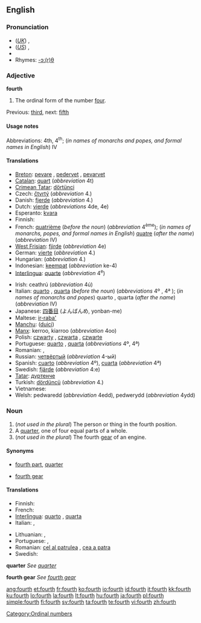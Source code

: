 {{wikipedia}}
==English==

===Pronunciation===
* (''[[Received Pronunciation|UK]]'') {{IPA|/fɔːθ/}}, {{SAMPA|/fO:T/}}
* (''[[General American|US]]'') {{IPA|/fɔɹθ/}}, {{SAMPA|/fOrT/}}
* {{audio|en-us-fourth.ogg|Audio (US)}}
* Rhymes: [[Rhymes:English:-ɔː(r)θ|-ɔː(r)θ]]

===Adjective===
'''fourth'''

# The ordinal form of the number [[four]].

Previous: [[third]], next: [[fifth]]

====Usage notes====
Abbreviations: 4th, 4<sup>th</sup>; (''in names of monarchs and popes, and formal names in English'') IV

====Translations====
{{trans-top|fourth}}
* [[Breton]]: [[pevare]] {{m|f}}, [[pedervet]] {{f}}, [[pevarvet]] {{m}}
* [[Catalan]]: [[quart]] (''abbreviation'' 4t)
* [[Crimean Tatar]]: [[dörtünci]]
* Czech: [[čtvrtý]] (''abbreviation'' 4.)
* Danish: [[fjerde]] (''abbreviation'' 4.)
* Dutch: [[vierde]] (''abbreviations'' 4de, 4e)
* Esperanto: [[kvara]]
* Finnish: {{t+|fi|neljäs}}
* French: [[quatrième]] (''before the noun'') (''abbreviation'' 4<sup>ème</sup>); (''in names of monarchs, popes, and formal names in English'') [[quatre]] (''after the name'') (''abbreviation'' IV)
* [[West Frisian]]: [[fjirde]] (''abbreviation'' 4e)
* German: [[vierte]] (''abbreviation'' 4.)
* Hungarian: {{t+|hu|negyedik}} (''abbreviation'' 4.)
* Indonesian: [[keempat]] (''abbreviation'' ke-4)
* [[Interlingua]]: [[quarte]] (''abbreviation'' 4<sup>e</sup>)
{{trans-mid}}
* Irish: ceathrú (''abbreviation'' 4ú)
* Italian: [[quarto]] {{m}}, [[quarta]] {{f}} (''before the noun'') (''abbreviations'' 4º {{m}}, 4ª {{f}}); (''in names of monarchs and popes'') quarto {{m}}, quarta {{f}} (''after the name'') (''abbreviation'' IV)
* Japanese: [[四番目]] (よんばんめ, yonban-me)
* Maltese: [[ir-raba']]
* [[Manchu]]: ([[duici]])
* [[Manx]]: kerroo, kiarroo (''abbreviation'' 4oo)
* Polish: [[czwarty]] {{m}}, [[czwarta]] {{f}}, [[czwarte]] {{n}}
* Portuguese: [[quarto]] {{m}}, [[quarta]] {{f}} (''abbreviations'' 4º, 4ª)
* Romanian: {{t-|ro|patrulea|m}}, {{t-|ro|patra|f}}
* Russian: [[четвёртый]] (''abbreviation'' 4-ый)
* Spanish: [[cuarto]] {{m}} (''abbreviation'' 4º), [[cuarta]] {{f}} (''abbreviation'' 4ª)
* Swedish: [[fjärde]] (''abbreviation'' 4:e)
* [[Tatar]]: [[дүртенче]]
* Turkish: [[dördüncü]] (''abbreviation'' 4.)
* Vietnamese: {{t+|vi|thứ tư|xs=Vietnamese}}
* Welsh: pedwaredd (''abbreviation'' 4edd), pedwerydd (''abbreviation'' 4ydd)
{{trans-bottom}}

===Noun===
{{en-noun}}

# (''not used in the plural'') The person or thing in the fourth position.
# A [[quarter]], one of four equal parts of a whole.
# (''not used in the plural'') The fourth [[gear]] of an engine.

====Synonyms====
* {{i-c|quarter}} [[fourth part]], [[quarter]]
* {{i-c|gear}} [[fourth gear]]

====Translations====

{{trans-top|person or thing in the fourth position}}
* Finnish: {{t+|fi|neljäs}}
* French: {{t+|fr|quatrième|m|f}}
* [[Interlingua]]: [[quarto]] {{m}}, [[quarta]] {{f}}
* Italian: {{t+|it|quarto|m}}, {{t-|it|quarta|f}}
{{trans-mid}}
* Lithuanian: {{t+|lt|ketvirtas|m|xs=Lithuanian}}, {{t+|lt|ketvirta|f|xs=Lithuanian}}
* Portuguese: {{t+|pt|quarto|m}}, {{t+|pt|quarta|f}}
* Romanian: [[cel al patrulea]] {{m}}, [[cea a patra]] {{f}}
* Swedish: {{t+|sv|fjärde|c}}
{{trans-bottom}}

'''quarter'''
''See [[quarter]]''

'''fourth gear'''
''See [[fourth gear]]''

[[Category:Ordinal numbers]]

[[ang:fourth]]
[[et:fourth]]
[[fr:fourth]]
[[ko:fourth]]
[[io:fourth]]
[[id:fourth]]
[[it:fourth]]
[[kk:fourth]]
[[ku:fourth]]
[[lo:fourth]]
[[la:fourth]]
[[lt:fourth]]
[[hu:fourth]]
[[ja:fourth]]
[[pl:fourth]]
[[simple:fourth]]
[[fi:fourth]]
[[sv:fourth]]
[[ta:fourth]]
[[te:fourth]]
[[vi:fourth]]
[[zh:fourth]]